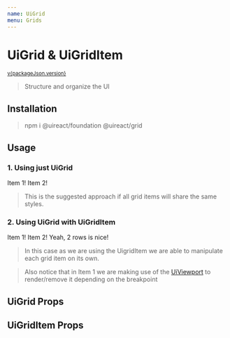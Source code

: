 ```yaml
---
name: UiGrid
menu: Grids
---
```





# UiGrid & UiGridItem

<sup>
  <a href="https://github.com/inavac182/ui-react/blob/main/grid/card/" target="_blank">
    v{packageJson.version}
  </a>
</sup>

> Structure and organize the UI

## Installation

> npm i @uireact/foundation @uireact/grid

## Usage

### 1. Using just UiGrid

<Playground>
  <UiGrid cols={3} rows={2} colsGap="10%" justifyItems="center">
    <UiCard>
      <UiText>Item 1!</UiText>
    </UiCard>
    <UiCard>
      <UiText>Item 2!</UiText>
    </UiCard>
  </UiGrid>
</Playground>

> This is the suggested approach if all grid items will share the same styles.

### 2. Using UiGrid with UiGridItem

<Playground>
  <UiGrid cols={3} rows={2} colsGap="5px">
    <UiViewport criteria="l|s">
      <UiGridItem cols={2}>
        <UiCard>
          <UiText>Item 1!</UiText>
        </UiCard>
      </UiGridItem>
    </UiViewport>
    <UiGridItem placeSelf="stretch" rows={2}>
      <UiCard>
        <UiText>Item 2!</UiText>
        <UiText>Yeah, 2 rows is nice!</UiText>
      </UiCard>
    </UiGridItem>
  </UiGrid>
</Playground>

> In this case as we are using the UigridItem we are able to manipulate each grid item on its own.

> Also notice that in Item 1 we are making use of the [UiViewport](./packages-foundation-docs-viewport) to render/remove it depending on the breakpoint

## UiGrid Props

<Props of={UiGrid} />

## UiGridItem Props

<Props of={UiGridItem} />
